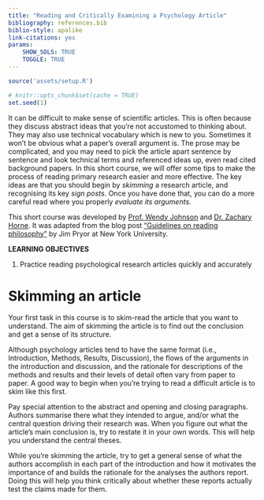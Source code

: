 ```yaml
---
title: "Reading and Critically Examining a Psychology Article"
bibliography: references.bib
biblio-style: apalike
link-citations: yes
params: 
    SHOW_SOLS: TRUE
    TOGGLE: TRUE
---
```



```r
source('assets/setup.R')

# knitr::opts_chunk$set(cache = TRUE)
set.seed(1)
```

It can be difficult to make sense of scientific articles. This is often because they discuss abstract ideas that you’re not accustomed to thinking about. They may also use technical vocabulary which is new to you. Sometimes it won’t be obvious what a paper’s overall argument is. The prose may be complicated, and you may need to pick the article apart sentence by sentence and look technical terms and referenced ideas up, even read cited background papers. 
In this short course, we will offer some tips to make the process of reading primary research easier and more effective. The key ideas are that you should begin by *skimming* a research article, and recognising its key *sign posts*. Once you have done that, you can do a more careful read where you properly *evaluate its arguments.*

This short course was developed by [Prof. Wendy Johnson](wendy.johnson@ed.ac.uk) and [Dr. Zachary Horne](zachary.horne@ed.ac.uk). It was adapted from the blog post [“Guidelines on reading philosophy”](http://www.jimpryor.net/teaching/guidelines/reading.html) by Jim Pryor at New York University.



:::lo
**LEARNING OBJECTIVES**

1. Practice reading psychological research articles quickly and accurately


:::

# Skimming an article

Your first task in this course is to skim-read the article that you want to understand. The aim of skimming the article is to find out the conclusion and get a sense of its structure.

Although psychology articles tend to have the same format (i.e., Introduction, Methods, Results, Discussion), the flows of the arguments in the introduction and discussion, and the rationale for descriptions of the methods and results and their levels of detail often vary from paper to paper. A good way to begin when you’re trying to read a difficult article is to skim like this first.

Pay special attention to the abstract and opening and closing paragraphs. Authors summarise there what they intended to argue, and/or what the central question driving their research was. When you figure out what the article’s main conclusion is, try to restate it in your own words. This will help you understand the central theses.

While you’re skimming the article, try to get a general sense of what the authors accomplish in each part of the introduction and how it motivates the importance of and builds the rationale for the analyses the authors report. Doing this will help you think critically about whether these reports actually test the claims made for them.


<!-- # Video -->
<!-- `r qbegin(1)` -->
<!-- Part of scientists’ job is to find out when their explanations are wrong. How do you think experiments can help them achieve this aim? -->

<!-- You can find the answer after the video -->


<!-- `r qend()` -->


<!-- Experiments make a frequent appearance in contemporary psychological science. In this video, we discuss why they are important and what we can learn from them. We will illustrate the answers to these questions with the Stroop task. -->

<!-- This video is presented by Aba Szollosi, who is a postdoctoral researcher in Psychology. Contact: [aba.szollosi@ed.ac.uk](aba.szollosi@ed.ac.uk ) -->



<!-- <iframe id="kaltura_player" src="https://cdnapisec.kaltura.com/p/2010292/sp/201029200/embedIframeJs/uiconf_id/32599141/partner_id/2010292?iframeembed=true&playerId=kaltura_player&entry_id=1_rvxb3oxy&flashvars[streamerType]=auto&amp;flashvars[localizationCode]=en&amp;flashvars[leadWithHTML5]=true&amp;flashvars[sideBarContainer.plugin]=true&amp;flashvars[sideBarContainer.position]=left&amp;flashvars[sideBarContainer.clickToClose]=true&amp;flashvars[chapters.plugin]=true&amp;flashvars[chapters.layout]=vertical&amp;flashvars[chapters.thumbnailRotator]=false&amp;flashvars[streamSelector.plugin]=true&amp;flashvars[EmbedPlayer.SpinnerTarget]=videoHolder&amp;flashvars[dualScreen.plugin]=true&amp;flashvars[Kaltura.addCrossoriginToIframe]=true&amp;&wid=1_v1xotko3" width="608" height="402" allowfullscreen webkitallowfullscreen mozAllowFullScreen allow="autoplay *; fullscreen *; encrypted-media *" sandbox="allow-forms allow-same-origin allow-scripts allow-top-navigation allow-pointer-lock allow-popups allow-modals allow-orientation-lock allow-popups-to-escape-sandbox allow-presentation allow-top-navigation-by-user-activation" frameborder="0" title="Kaltura Player"></iframe> -->

<!-- Download the slides for this presentation [here](Slides/Design1Introduction.pdf). -->

<!-- `r solbegin(show = params$SHOW_SOLS, toggle = params$TOGGLE)` -->
<!-- Experiments can help us achieve this aim by providing tests for our explanations. If the results are not what we expected, we know that there is a problem with our explanation. -->

<!-- `r solend()` -->


<div class="tocify-extend-page" data-unique="tocify-extend-page" style="height: 0;"></div>